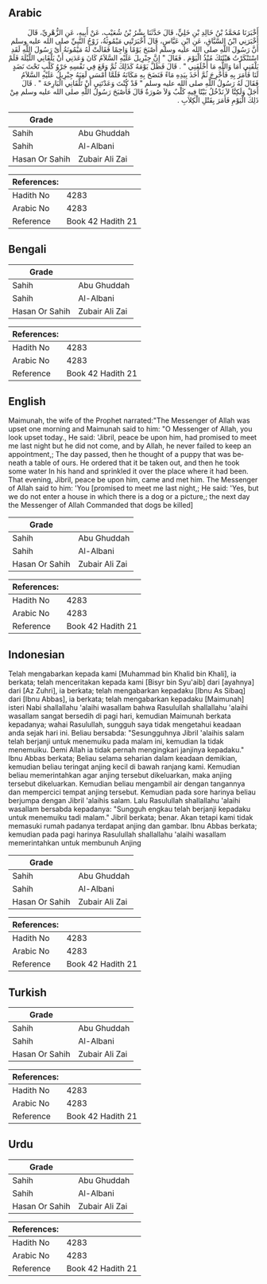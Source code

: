 ## Arabic


<div dir="rtl" lang="ar" style={{fontSize:'larger',backgroundColor:'#f8f9fa',padding:20}}>
أَخْبَرَنَا مُحَمَّدُ بْنُ خَالِدِ بْنِ خَلِيٍّ، قَالَ حَدَّثَنَا بِشْرُ بْنُ شُعَيْبٍ، عَنْ أَبِيهِ، عَنِ الزُّهْرِيِّ، قَالَ أَخْبَرَنِي ابْنُ السَّبَّاقِ، عَنِ ابْنِ عَبَّاسٍ، قَالَ أَخْبَرَتْنِي مَيْمُونَةُ، زَوْجُ النَّبِيِّ صلى الله عليه وسلم أَنَّ رَسُولَ اللَّهِ صلى الله عليه وسلم أَصْبَحَ يَوْمًا وَاجِمًا فَقَالَتْ لَهُ مَيْمُونَةُ أَىْ رَسُولَ اللَّهِ لَقَدِ اسْتَنْكَرْتُ هَيْئَتَكَ مُنْذُ الْيَوْمَ ‏.‏ فَقَالَ ‏"‏ إِنَّ جِبْرِيلَ عَلَيْهِ السَّلاَمُ كَانَ وَعَدَنِي أَنْ يَلْقَانِي اللَّيْلَةَ فَلَمْ يَلْقَنِي أَمَا وَاللَّهِ مَا أَخْلَفَنِي ‏"‏ ‏.‏ قَالَ فَظَلَّ يَوْمَهُ كَذَلِكَ ثُمَّ وَقَعَ فِي نَفْسِهِ جَرْوُ كَلْبٍ تَحْتَ نَضَدٍ لَنَا فَأَمَرَ بِهِ فَأُخْرِجَ ثُمَّ أَخَذَ بِيَدِهِ مَاءً فَنَضَحَ بِهِ مَكَانَهُ فَلَمَّا أَمْسَى لَقِيَهُ جِبْرِيلُ عَلَيْهِ السَّلاَمُ فَقَالَ لَهُ رَسُولُ اللَّهِ صلى الله عليه وسلم ‏"‏ قَدْ كُنْتَ وَعَدْتَنِي أَنْ تَلْقَانِي الْبَارِحَةَ ‏"‏ ‏.‏ قَالَ أَجَلْ وَلَكِنَّا لاَ نَدْخُلُ بَيْتًا فِيهِ كَلْبٌ وَلاَ صُورَةٌ قَالَ فَأَصْبَحَ رَسُولُ اللَّهِ صلى الله عليه وسلم مِنْ ذَلِكَ الْيَوْمِ فَأَمَرَ بِقَتْلِ الْكِلاَبِ ‏.‏
</div>
<div style={{backgroundColor:'#f8f9fa',padding:20, marginBottom: 10}}><table> <thead> <tr> <th>Grade</th> <th></th> </tr> </thead> <tbody> <tr><td>Sahih</td><td>Abu Ghuddah</td></tr><tr><td>Sahih</td><td>Al-Albani</td></tr><tr><td>Hasan Or Sahih</td><td>Zubair Ali Zai</td></tr></tbody></table><table> <thead> <tr> <th>References:</th> <th></th> </tr> </thead> <tbody><tr><td>Hadith No</td><td>4283</td></tr><tr><td>Arabic No</td><td>4283</td></tr><tr><td>Reference</td><td>Book 42 Hadith 21</td></tr></tbody></table></div>

## Bengali


<div dir="ltr" lang="bn" style={{fontSize:'larger',backgroundColor:'#f8f9fa',padding:20}}>

</div>
<div style={{backgroundColor:'#f8f9fa',padding:20, marginBottom: 10}}><table> <thead> <tr> <th>Grade</th> <th></th> </tr> </thead> <tbody> <tr><td>Sahih</td><td>Abu Ghuddah</td></tr><tr><td>Sahih</td><td>Al-Albani</td></tr><tr><td>Hasan Or Sahih</td><td>Zubair Ali Zai</td></tr></tbody></table><table> <thead> <tr> <th>References:</th> <th></th> </tr> </thead> <tbody><tr><td>Hadith No</td><td>4283</td></tr><tr><td>Arabic No</td><td>4283</td></tr><tr><td>Reference</td><td>Book 42 Hadith 21</td></tr></tbody></table></div>

## English


<div dir="ltr" lang="en" style={{fontSize:'larger',backgroundColor:'#f8f9fa',padding:20}}>
Maimunah, the wife of the Prophet narrated:"The Messenger of Allah was upset one morning and Maimunah said to him: "O Messenger of Allah, you look upset today., He said: 'Jibril, peace be upon him, had promised to meet me last night but he did not come, and by Allah, he never failed to keep an appointment,; The day passed, then he thought of a puppy that was beneath a table of ours. He ordered that it be taken out, and then he took some water In his hand and sprinkled it over the place where it had been. That evening, Jibril, peace be upon him, came and met him. The Messenger of Allah said to him: 'You [promised to meet me last night,; He said: 'Yes, but we do not enter a house in which there is a dog or a picture,; the next day the Messenger of Allah Commanded that dogs be killed]
</div>
<div style={{backgroundColor:'#f8f9fa',padding:20, marginBottom: 10}}><table> <thead> <tr> <th>Grade</th> <th></th> </tr> </thead> <tbody> <tr><td>Sahih</td><td>Abu Ghuddah</td></tr><tr><td>Sahih</td><td>Al-Albani</td></tr><tr><td>Hasan Or Sahih</td><td>Zubair Ali Zai</td></tr></tbody></table><table> <thead> <tr> <th>References:</th> <th></th> </tr> </thead> <tbody><tr><td>Hadith No</td><td>4283</td></tr><tr><td>Arabic No</td><td>4283</td></tr><tr><td>Reference</td><td>Book 42 Hadith 21</td></tr></tbody></table></div>

## Indonesian


<div dir="ltr" lang="id" style={{fontSize:'larger',backgroundColor:'#f8f9fa',padding:20}}>
Telah mengabarkan kepada kami [Muhammad bin Khalid bin Khali], ia berkata; telah menceritakan kepada kami [Bisyr bin Syu'aib] dari [ayahnya] dari [Az Zuhri], ia berkata; telah mengabarkan kepadaku [Ibnu As Sibaq] dari [Ibnu Abbas], ia berkata; telah mengabarkan kepadaku [Maimunah] isteri Nabi shallallahu 'alaihi wasallam bahwa Rasulullah shallallahu 'alaihi wasallam sangat bersedih di pagi hari, kemudian Maimunah berkata kepadanya; wahai Rasulullah, sungguh saya tidak mengetahui keadaan anda sejak hari ini. Beliau bersabda: "Sesungguhnya Jibril 'alaihis salam telah berjanji untuk menemuiku pada malam ini, kemudian Ia tidak menemuiku. Demi Allah ia tidak pernah mengingkari janjinya kepadaku." Ibnu Abbas berkata; Beliau selama seharian dalam keadaan demikian, kemudian beliau teringat anjing kecil di bawah ranjang kami. Kemudian beliau memerintahkan agar anjing tersebut dikeluarkan, maka anjing tersebut dikeluarkan. Kemudian beliau mengambil air dengan tangannya dan mempercici tempat anjing tersebut. Kemudian pada sore harinya beliau berjumpa dengan Jibril 'alaihis salam. Lalu Rasulullah shallallahu 'alaihi wasallam bersabda kepadanya: "Sungguh engkau telah berjanji kepadaku untuk menemuiku tadi malam." Jibril berkata; benar. Akan tetapi kami tidak memasuki rumah padanya terdapat anjing dan gambar. Ibnu Abbas berkata; kemudian pada pagi harinya Rasulullah shallallahu 'alaihi wasallam memerintahkan untuk membunuh Anjing
</div>
<div style={{backgroundColor:'#f8f9fa',padding:20, marginBottom: 10}}><table> <thead> <tr> <th>Grade</th> <th></th> </tr> </thead> <tbody> <tr><td>Sahih</td><td>Abu Ghuddah</td></tr><tr><td>Sahih</td><td>Al-Albani</td></tr><tr><td>Hasan Or Sahih</td><td>Zubair Ali Zai</td></tr></tbody></table><table> <thead> <tr> <th>References:</th> <th></th> </tr> </thead> <tbody><tr><td>Hadith No</td><td>4283</td></tr><tr><td>Arabic No</td><td>4283</td></tr><tr><td>Reference</td><td>Book 42 Hadith 21</td></tr></tbody></table></div>

## Turkish


<div dir="ltr" lang="tr" style={{fontSize:'larger',backgroundColor:'#f8f9fa',padding:20}}>

</div>
<div style={{backgroundColor:'#f8f9fa',padding:20, marginBottom: 10}}><table> <thead> <tr> <th>Grade</th> <th></th> </tr> </thead> <tbody> <tr><td>Sahih</td><td>Abu Ghuddah</td></tr><tr><td>Sahih</td><td>Al-Albani</td></tr><tr><td>Hasan Or Sahih</td><td>Zubair Ali Zai</td></tr></tbody></table><table> <thead> <tr> <th>References:</th> <th></th> </tr> </thead> <tbody><tr><td>Hadith No</td><td>4283</td></tr><tr><td>Arabic No</td><td>4283</td></tr><tr><td>Reference</td><td>Book 42 Hadith 21</td></tr></tbody></table></div>

## Urdu


<div dir="rtl" lang="ur" style={{fontSize:'larger',backgroundColor:'#f8f9fa',padding:20}}>

</div>
<div style={{backgroundColor:'#f8f9fa',padding:20, marginBottom: 10}}><table> <thead> <tr> <th>Grade</th> <th></th> </tr> </thead> <tbody> <tr><td>Sahih</td><td>Abu Ghuddah</td></tr><tr><td>Sahih</td><td>Al-Albani</td></tr><tr><td>Hasan Or Sahih</td><td>Zubair Ali Zai</td></tr></tbody></table><table> <thead> <tr> <th>References:</th> <th></th> </tr> </thead> <tbody><tr><td>Hadith No</td><td>4283</td></tr><tr><td>Arabic No</td><td>4283</td></tr><tr><td>Reference</td><td>Book 42 Hadith 21</td></tr></tbody></table></div>